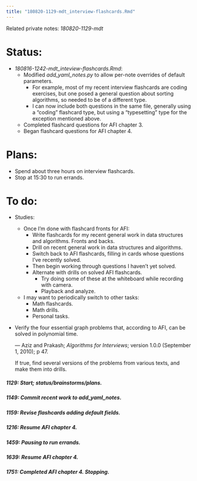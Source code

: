 ```yaml
---
title: "180820-1129-mdt_interview-flashcards.Rmd"
---
```


Related private notes: _180820-1129-mdt_

# Status:

- _180816-1242-mdt_inteview-flashcards.Rmd_:
  - Modified _add_yaml_notes.py_ to allow per-note overrides of default parameters.
    - For example, most of my recent interview flashcards are coding exercises, but one posed a general question about sorting algorithms, so needed to be of a different type.
    - I can now include both questions in the same file, generally using a "coding" flashcard type, but using a "typesetting" type for the exception mentioned above.
  - Completed flashcard questions for AFI chapter 3.
  - Began flashcard questions for AFI chapter 4.


# Plans:

- Spend about three hours on interview flashcards.
- Stop at 15:30 to run errands.


# To do:

- Studies:
  - Once I'm done with flashcard fronts for AFI:
    - Write flashcards for my recent general work in data structures and algorithms. Fronts and backs.
    - Drill on recent general work in data structures and algorithms.
    - Switch back to AFI flashcards, filling in cards whose questions I've recently solved.
    - Then begin working through questions I haven't yet solved.
    - Alternate with drills on solved AFI flashcards.
      - Try doing some of these at the whiteboard while recording with camera.
      - Playback and analyze.
  - I may want to periodically switch to other tasks:
    - Math flashcards.
    - Math drills.
    - Personal tasks.

- Verify the four essential graph problems that, according to AFI, can be solved in polynomial time.

  --- Aziz and Prakash; _Algorithms for Interviews_; version 1.0.0 (September 1, 2010); p 47.

  If true, find several versions of the problems from various texts, and make them into drills.


##### 1129: Start; status/brainstorms/plans.

##### 1149: Commit recent work to _add_yaml_notes_.

##### 1159: Revise flashcards adding default fields.

##### 1216: Resume AFI chapter 4.

##### 1459: Pausing to run errands.

##### 1639: Resume AFI chapter 4.

##### 1751: Completed AFI chapter 4. Stopping.
